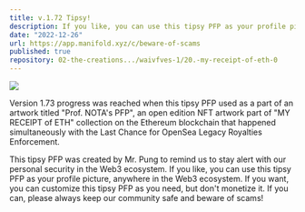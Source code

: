 ```yaml
---
title: v.1.72 Tipsy!​
description: If you like, you can use this tipsy PFP as your profile picture, anywhere in the Web3 ecosystem. If you want, you can customize this tipsy PFP as you need, but don't monetize it.
date: "2022-12-26"
url: https://app.manifold.xyz/c/beware-of-scams
published: true
repository: 02-the-creations.../waivfves-1/20.-my-receipt-of-eth-0
---
```


[![](/1.72.jpeg)](/1.72.jpeg)

Version 1.73 progress was reached when this tipsy PFP used as a part of an artwork titled "Prof. NOTA's PFP", an open edition NFT artwork part of "MY RECEIPT of ETH" collection on the Ethereum blockchain that happened simultaneously with the Last Chance for OpenSea Legacy Royalties Enforcement.   
   
This tipsy PFP was created by Mr. Pung to remind us to stay alert with our personal security in the Web3 ecosystem. If you like, you can use this tipsy PFP as your profile picture, anywhere in the Web3 ecosystem. If you want, you can customize this tipsy PFP as you need, but don't monetize it. If you can, please always keep our community safe and beware of scams!